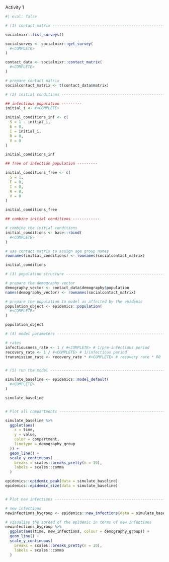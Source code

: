 Activity 1

```r
#| eval: false

# (1) contact matrix ------------------------------------------------------

socialmixr::list_surveys()

socialsurvey <- socialmixr::get_survey(
  #<COMPLETE>
)

contact_data <- socialmixr::contact_matrix(
  #<COMPLETE>
)

# prepare contact matrix
socialcontact_matrix <- t(contact_data$matrix)

# (2) initial conditions --------------------------------------------------

## infectious population ---------
initial_i <- #<COMPLETE>

initial_conditions_inf <- c(
  S = 1 - initial_i,
  E = 0,
  I = initial_i,
  R = 0,
  V = 0
)

initial_conditions_inf

## free of infection population ---------

initial_conditions_free <- c(
  S = 1,
  E = 0,
  I = 0,
  R = 0,
  V = 0
)

initial_conditions_free

## combine initial conditions ------------

# combine the initial conditions
initial_conditions <- base::rbind(
  #<COMPLETE>
)

# use contact matrix to assign age group names
rownames(initial_conditions) <- rownames(socialcontact_matrix)

initial_conditions

# (3) population structure ------------------------------------------------

# prepare the demography vector
demography_vector <- contact_data$demography$population
names(demography_vector) <- rownames(socialcontact_matrix)

# prepare the population to model as affected by the epidemic
population_object <- epidemics::population(
  #<COMPLETE>
)

population_object

# (4) model parameters ----------------------------------------------------

# rates
infectiousness_rate <- 1 / #<COMPLETE> # 1/pre-infectious period
recovery_rate <- 1 / #<COMPLETE> # 1/infectious period
transmission_rate <- recovery_rate * #<COMPLETE> # recovery rate * R0


# (5) run the model --------------------------------------------------------

simulate_baseline <- epidemics::model_default(
  #<COMPLETE>
)

simulate_baseline


# Plot all compartments --------------------------------------------------

simulate_baseline %>%
  ggplot(aes(
    x = time,
    y = value,
    color = compartment,
    linetype = demography_group
  )) +
  geom_line() +
  scale_y_continuous(
    breaks = scales::breaks_pretty(n = 10),
    labels = scales::comma
  )

epidemics::epidemic_peak(data = simulate_baseline)
epidemics::epidemic_size(data = simulate_baseline)


# Plot new infections ----------------------------------------------------

# new infections
newinfections_bygroup <- epidemics::new_infections(data = simulate_baseline)

# visualise the spread of the epidemic in terms of new infections
newinfections_bygroup %>%
  ggplot(aes(time, new_infections, colour = demography_group)) +
  geom_line() +
  scale_y_continuous(
    breaks = scales::breaks_pretty(n = 10),
    labels = scales::comma
  )

```